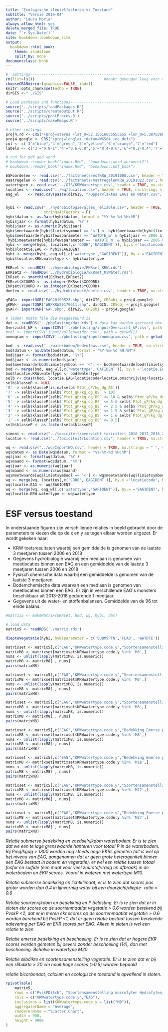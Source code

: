 ```yaml
---
title: "Ecologische sleutelfactoren vs Toestand"
subtitle: "Versie 2019-04"
author: "Laura Moria"
always_allow_html: yes
delete_merged_file: TRUE
date: "`r Sys.Date()`"
site: bookdown::bookdown_site
output:
  bookdown::html_book:
    theme: sandstone
    split_by: none
documentclass: book
---
```


```r
#  Settings-------------------------------------------------------
rm(list=ls())                               #maakt geheugen leeg voor aanvang
chooseCRANmirror(graphics=FALSE, ind=1)
knitr::opts_chunk$set(echo = TRUE)
dirGIS <-"../GIS"

# Load packages and functions-------------------------------------
source('../scripts/loadPackages.R')
source('../scripts/createOutput.R')
source('../scripts/postProces.R')
source('../scripts/makePmaps.R')

# other settings
proj4.rd <- CRS("+proj=sterea +lat_0=52.15616055555555 +lon_0=5.38763888888889 +k=0.9999079 +x_0=155000 +y_0=463000 +ellps=bessel +towgs84=565.4171,50.3319,465.5524,-0.398957,0.343988,-1.87740,4.0725 +units=m +no_defs")
proj4.google <- CRS("+proj=longlat +datum=WGS84 +no_defs")
col <- c('3'="blue",'4'="green",'5'="yellow",'6'="orange",'7'="red")
labels <- c('3'="0.8-1",'4'="0.6-0.8",'5'="0.4-0.6",'6'="0.2-0.4",'7'="0-0.2")

# run for pdf and word
# bookdown::render_book("index.Rmd", "bookdown::word_document2")
# bookdown::render_book("index.Rmd", "bookdown::pdf_book")
```

```r
ESFoordelen <- read.csv('../factsheets/esfKRW_20191008.csv', header = TRUE, na.strings = " ", sep=";", dec =".", stringsAsFactors = F) # hier later ook eags of gafs aan toevoegen
maatregelen <- read.csv('../factsheets/maatregelenKRW_20191022.csv', header = TRUE, na.strings = " ", sep=";", dec =".", stringsAsFactors = F)# hier later ook eags of gafs aan toevoegen
watertypen <- read.csv('../GIS/KRWWatertype.csv', header = TRUE, na.strings = " ", sep=";", dec =".", stringsAsFactors = F)
locaties <- read.csv("../wq/location.csv", header = TRUE, na.strings = " ", sep=";", dec =".", stringsAsFactors = F) # hier staat de meest correcte verwijzing naar eags
eag_wl    <- read.csv(paste(dirGIS, "/Oppervlaktes EAGs en Water.csv", sep = ""), header = TRUE, na.strings = " ", sep=";", dec =".", stringsAsFactors = F) # hier meest correcte verwijzing naar watertypen


hybi <- read.csv("../hydrobiologie/alles_reliable.csv", header = TRUE, na.strings = " ", sep=";", dec =".", 
                 stringsAsFactors = F)
hybi$datum <- as.Date(hybi$datum, format = "%Y-%m-%d %H:%M")
hybi$jaar <- format(hybi$datum, '%Y')
hybi$jaar <- as.numeric(hybi$jaar)
hybi$meetwaarde[hybi$limietsymbool == '<'] <- hybi$meetwaarde[hybi$limietsymbool == '<']/2 # meetwaarden
hybi$meetwaarde[hybi$fewsparameter == 'WATDTE_m' & hybi$jaar == 2006 & hybi$planvanaanpak == 'PVA MAFY LIJN 2006 WP'] <-
 hybi$meetwaarde[hybi$fewsparameter == 'WATDTE_m' & hybi$jaar == 2006 & hybi$planvanaanpak == 'PVA MAFY LIJN 2006 WP']/10
hybi <- merge(hybi, locaties[,c('CODE','EAGIDENT')], by.x ='locatiecode', by.y = 'CODE', all.x =FALSE, all.y=FALSE) # correctie van eags naar nieuwe shape (moet eruit als dataset is verbeterd)
hybi$locatie.EAG <- hybi$EAGIDENT
hybi <- merge(hybi, eag_wl[,c('watertype','GAFIDENT')], by.x ='EAGIDENT', by.y = 'GAFIDENT', all.x =FALSE, all.y=FALSE)
hybi$locatie.KRW.watertype <- hybi$watertype

EKRset <- readRDS('../hydrobiologie/EKRset_KRW.rds')
EKRset2 <- readRDS('../hydrobiologie/EKRset_OvWater.rds')
EKRset <- smartbind(EKRset,EKRset2)
EKRset$XCOORD <- as.integer(EKRset$XCOORD)
EKRset$YCOORD <- as.integer(EKRset$YCOORD)
doelen <- read.csv('../hydrobiologie/doelen.csv', header = TRUE, na.strings = " ", sep=";", dec =".", stringsAsFactors = F)

gEAG<- importOGR("EAG20190523.shp", dirGIS, CRSobj = proj4.google)
gKRW<- importOGR("WBPKRW20170611.shp", dirGIS, CRSobj = proj4.google)
gGAF<- importOGR("GAF.shp", dirGIS, CRSobj = proj4.google)

# laden: Rdata file die meegestuurd is
dat <- readRDS("../pbelasting/dat.rds") # data kan worden gecreerd obv script: loadbalances
Overzicht_kP <- importCSV('../pbelasting/input/Overzicht_kP.csv', path = getwd()) 
#vol <- importCSV('input/vollenweider.csv', path = getwd()) 
nomogram <- importCSV('../pbelasting/input/nomogram.csv', path = getwd())

bod  <- read.csv("../waterbodem/bodemfews.csv", header = TRUE, na.strings = " ", sep=";", dec =".", stringsAsFactors = F)
bod$datum <- as.Date(bod$datum, format = "%Y-%m-%d %H:%M")
bod$jaar <- format(bod$datum, '%Y')
bod$jaar <- as.numeric(bod$jaar)
bod$meetwaarde[bod$limietsymbool == '<'] <- bod$meetwaarde[bod$limietsymbool == '<']/2 # meetwaarden detectiegrens/ halve detectiegrens meenemen
bod <- merge(bod, eag_wl[,c('watertype','GAFIDENT')], by.x ='locatie.EAG', by.y = 'GAFIDENT', all.x =FALSE, all.y=FALSE)
bod$locatie.KRW.watertype <- bod$watertype
selb <- dcast(bod, locatie.EAG+locatiecode+locatie.omschrijving+locatie.x+locatie.y+locatie.z+datum+jaar ~ fewsparameter+compartiment, value.var = "meetwaarde", fun.aggregate = mean)
selb$klasseP <- NULL
'8' -> selb$klasseP[is.na(selb$`Ptot_gP/kg_dg_BS`)]
'7' -> selb$klasseP[selb$`Ptot_gP/kg_dg_BS` > 10]
'6' -> selb$klasseP[selb$`Ptot_gP/kg_dg_BS` <= 10 & selb$`Ptot_gP/kg_dg_BS` > 5 ] 
'5' -> selb$klasseP[selb$`Ptot_gP/kg_dg_BS` <= 5 & selb$`Ptot_gP/kg_dg_BS` > 2.5]
'4' -> selb$klasseP[selb$`Ptot_gP/kg_dg_BS` <= 2.5 & selb$`Ptot_gP/kg_dg_BS` > 1.5]
'3' -> selb$klasseP[selb$`Ptot_gP/kg_dg_BS` <= 1.5 & selb$`Ptot_gP/kg_dg_BS` > 1]
'2' -> selb$klasseP[selb$`Ptot_gP/kg_dg_BS` <= 1 & selb$`Ptot_gP/kg_dg_BS` > 0.5]
'1' -> selb$klasseP[selb$`Ptot_gP/kg_dg_BS` <= 0.5]
selb$klasseP <- as.factor(selb$klasseP)

simoni <- read.csv("../toxiciteit/overzicht_toxiciteit_2018_2017_2016_2013_2012.csv", header = TRUE, na.strings = " ", sep=";", dec =".", stringsAsFactors = F)
locatie <- read.csv("../toxiciteit/Location.csv", header = TRUE, na.strings = " ", sep=";", dec =".", stringsAsFactors = F)

wq <- read.csv("../wq/ImportWQ.csv", header = TRUE, na.strings = " ", sep=";", dec =".", stringsAsFactors = F)
wq$datum <- as.Date(wq$datum, format = "%Y-%m-%d %H:%M")
wq$jaar <- format(wq$datum, '%Y')
wq$maand <- format(wq$datum, '%m')
wq$jaar <- as.numeric(wq$jaar)
wq$maand <- as.numeric(wq$maand)
wq$meetwaarde[wq$limietsymbool == '<'] <- wq$meetwaarde[wq$limietsymbool == '<']/2 
wq <- merge(wq, locaties[,c('CODE','EAGIDENT')], by.x ='locatiecode', by.y = 'CODE', all.x =TRUE, all.y=FALSE)
wq$locatie.EAG <- wq$EAGIDENT
wq <- merge(wq, eag_wl[,c('watertype','GAFIDENT')], by.x ='EAGIDENT', by.y = 'GAFIDENT', all.x =FALSE, all.y=FALSE)
wq$locatie.KRW.watertype <- wq$watertype

```

# ESF versus toestand

In onderstaande figuren zijn verschillende relaties in beeld gebracht door de parameters te kiezen die op de x en y as tegen elkaar worden uitgezet.
Er wordt gekeken naar:

- KRW toetsresultaten waarbij een gemiddelde is genomen van de laatste 3 meetjaren tussen 2006 en 2018
- Gegevens hydrobiologie waarbij een mediaan is genomen van meetlocaties binnen een EAG en een gemiddelde van de laatste 3 meetjaren tussen 2006 en 2018
- Fysisch chemische data waarbij een gemiddelde is genomen van de laatste 3 meetjaren
- Bodemchemische data waarvan een mediaan is genomen van meetlocaties binnen een EAG. Er zijn in verschillende EAG`s monsters beschikbaar uit 2013-2018 gedurende 1 meetjaar.
- Gegevens uit de water- en stoffenbalansen. Gemiddelde van de 96 tot einde balans.

```r
#matrix5 <- makeMatrix(EKRset, bod, wq, hybi, dat)

# load data
matrix5 <- readRDS('./matrix.rds')
```


```r
diepteVegetatie(hybi, hybiparameter = c('SUBMSPTN','FLAB', 'WATDTE'))
```

```r
matrixset <- matrix5[,c("EAG","KRWwatertype.code.y","Soortensamenstelling macrofyten Hydrofyten_Maatlatten2018 Ov. waterflora","bedsubmers","CHLFA_ug/l", "PvskPDitch","wp_min_sum","nlvrFW","P_P_mg/l")]
matrixM8 <- matrixset[matrixset$KRWwatertype.code.y %in% 'M8',]
nums <- unlist(lapply(matrixM8, is.numeric))  
matrixM8 <- matrixM8[ , nums]
pairs(matrixM8)
```

```r
matrixset <- matrix5[,c("EAG","KRWwatertype.code.y","Soortensamenstelling macrofyten Hydrofyten_Maatlatten2018 Ov. waterflora","bedsubmers","PO4_nf_P_mg/l","dieptedoorzicht")]
matrixM8 <- matrixset[matrixset$KRWwatertype.code.y %in% 'M8',]
nums <- unlist(lapply(matrixM8, is.numeric))  
matrixM8 <- matrixM8[ , nums]
pairs(matrixM8)
```

```r
matrixset <- matrix5[,c("EAG","KRWwatertype.code.y","Soortensamenstelling macrofyten Hydrofyten_Maatlatten2018 Ov. waterflora","bedsubmers","Ptot_gP/kg_dg_BS")]
matrixM8 <- matrixset[matrixset$KRWwatertype.code.y %in% 'M8',]
nums <- unlist(lapply(matrixM8, is.numeric))  
matrixM8 <- matrixM8[ , nums]
pairs(matrixM8)
```

```r
matrixset <- matrix5[,c("EAG","KRWwatertype.code.y","Bedekking Emerse planten_Maatlatten2018 Ov. waterflora","bedemers","taludhoek","CA-1_nf_mg/l","HCO3-1_nf_HCO3_mg/l","Soortensamenstelling macrofyten Hydrofyten_Maatlatten2018 Ov. waterflora")]
matrixM8 <- matrixset[matrixset$KRWwatertype.code.y %in% 'M8',]
nums <- unlist(lapply(matrixM8, is.numeric))  
matrixM8 <- matrixM8[ , nums]
pairs(matrixM8)
```

```r
matrixset <- matrix5[,c("EAG","KRWwatertype.code.y","Bedekking Emerse planten_Maatlatten2018 Ov. waterflora","bedemers","taludhoek","CA-1_nf_mg/l","HCO3-1_nf_HCO3_mg/l","Soortensamenstelling macrofyten Hydrofyten_Maatlatten2018 Ov. waterflora")]
matrixM8 <- matrixset[matrixset$KRWwatertype.code.y %in% 'M1a',]
nums <- unlist(lapply(matrixM8, is.numeric))  
matrixM8 <- matrixM8[ , nums]
pairs(matrixM8)
```

```r
matrixset <- matrix5[,c("EAG","KRWwatertype.code.y","Soortensamenstelling macrofyten _Maatlatten2018 Ov. waterflora","bedsubmers","CHLFA_ug/l", "PvskPDitch","wp_min_sum","nlvrFW")]
matrixM8 <- matrixset[matrixset$KRWwatertype.code.y %in% 'M27',]
nums <- unlist(lapply(matrixM8, is.numeric))  
matrixM8 <- matrixM8[ , nums]
pairs(matrixM8)
```

```r
matrixset <- matrix5[,c("EAG","KRWwatertype.code.y","Bedekking Emerse planten_Maatlatten2018 Ov. waterflora","bedemers","taludhoek","CA-1_nf_mg/l","HCO3-1_nf_HCO3_mg/l","Soortensamenstelling macrofyten _Maatlatten2018 Ov. waterflora")]
matrixM8 <- matrixset[matrixset$KRWwatertype.code.y %in% 'M27',]
nums <- unlist(lapply(matrixM8, is.numeric))  
matrixM8 <- matrixM8[ , nums]
pairs(matrixM8)
```

*Relatie submerse bedekking en voedselrijkdom waterbodem: Er is te zien dat we een te lage grenswaarde hanteren voor totaal P in de waterbodem. Bij Pmg/kgdg > 1300 worden nog steeds hoge EKRs gemeten (dit is wel op het niveau van EAG, aangenomen dat er geen grote heterogeniteit binnen een EAG bestaat in bodem en vegetatie), er wel een relatie tussen totaal fosfor en sulfide (een maat voor veel zuurstofvraag en afbraak) in de waterbodem en EKR scores. Vooral in wateren met watertype M10.*

*Relatie submerse bedekking en lichtklimaat, er is te zien dat scores pas groter worden dan 0.4 in lijnvormig water bij een doorzicht/diepte- ratio > 0.6 *

*Relatie soortenrijkdom en bedekking en P belasting. Er is te zien dat er in sloten ekr scores op de soortenmaatlat vegetatie > 0.6 worden berekend bij PvskP <2,  dat er in meren ekr scores op de soortenmaatlat vegetatie > 0.6 worden berekend bij PvskP <1, dat er geen relatie bestaat tussen berekende nalevering per EAG en EKR scores per EAG. Alleen in sloten is wel een relatie te zien *

*Relatie emerse bedekking en beschoeiing. Er is te zien dat er hogere EKR scores worden gemeten bij oevers zonder beschoeiing (14), dan met beschoeiing. Behalve in watertype M20*

*Relatie slibdikte en soortensamenstelling vegetatie: Er is te zien dat er bij een slibdikte > 20 cm nooit hoge scores (>0.5) worden bepaald*

*relatie bicarbonaat, calcium en ecologische toestand is opvallend in sloten.*

```r
rpivotTable(
    matrix5,
    rows = c("PvskPDitch", "Soortensamenstelling macrofyten Hydrofyten_Maatlatten2018 Ov. waterflora"),
    cols = c("KRWwatertype.code.y","EAG"),
    inclusions = list(KRWwatertype.code.y = list("M8")),
    aggregatorName = "Average",
    rendererName = "Scatter Chart",
    width = 900,
    height = 9000
)
```
